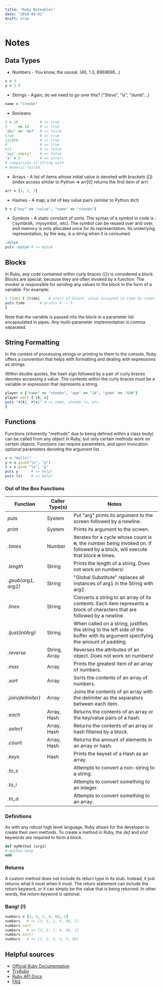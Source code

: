 ```yaml
---
title: "Ruby Noteables"
date: "2018-09-01"
draft: true
---
```


# Notes

## Data Types
* Numbers - You know, the ususal. (40, 1.3, 6969696...)
```ruby
x = 3
y = 2.9
```

* Strings - Again, do we need to go over this? ("Steve", "is", "dumb"...)
```ruby
name = "steebe"
```

* Booleans
```ruby
5 < 10          # => true
5     <= 10     # => true
'abc' == 'def'  # => false
true            # => true
123456          # => true
0               # => true
nil             # => false
'xyz'.empty?    # => false
'a' > 5         # => error:
# comparison of String with
# Numeric failed
```

* Arrays - A list of items whose initial value is denoted with brackets ([]) (index access similar to Python => arr[0] returns the first item of arr)
```ruby
arr = [1, 2, 3]
```

* Hashes - A map; a list of key value pairs (similar to Python dict)
```ruby
h = {"key" => "value", "name" => "steebe"}
```
* Symbols - A static constant of sorts. The syntax of a symbol in code is _:<symbol-name>_ (:symbolA, :mysymbol, :etc). The symbol can be reused over and over, and memory is only allocated once for its representation. Its underlying representation, by the way, is a string when it is consumed.
```ruby
:mySym
puts :mySym # => mySym
```

## Blocks
In Ruby, any code contained within curly braces ({}) is considered a block. Blocks are special, because they are often invoked by a function. The invoker is responsible for sending any values to the block in the form of a variable. For example:

```ruby
5.times { |time|    # start of block; value assigned to time by times
puts time       # prints 0 -> 5
}
```

Note that the variable is passed into the block in a parameter list encapsulated in pipes. Any multi-parameter implementation is comma separated.

## String Formatting
In the context of processing strings or printing to them to the console, Ruby offers a convention that helps with formatting and dealing with expressions as strings.

Within double quotes, the hash sign followed by a pair of curly braces denotes accessing a value. The contents within the curly braces must be a variable or expression that represents a string.

```ruby
player = {"name" => "steebe", "age" => "24", "game" => "GOW"}
player.each { |k, v|
puts "#{k}, #{v}" # => name, steebe \n, etc.
}
```

## Functions
Functions (inherently "methods" due to being defined within a class body) can be called from any object in Ruby, but only certain methods work on certain objects.
Functions can require parameters, and upon invocation _optional_ parameters denoting the argument list.

```ruby
x = "Hello!"
y = x.gsub("lo", "p")
z = x.gsub "lo", "p"
puts y      # => Help!
puts (z)    # => Help!
```

### Out of the Box Functions

| Function            | Caller Type(s) | Notes                                                                                                                                |
|---------------------|----------------|--------------------------------------------------------------------------------------------------------------------------------------|
| _puts_              | System         | Put "arg" prints its argument to the screen followed by a newline.                                                                   |
| _print_             | System         | Prints its argument to the screen.                                                                                                   |
| _.times_            | Number         | Iterates for a cycle whose count is **n**, the number being invoked on. If followed by a block, will execute that block **n** times. |
| _.length_           | String         | Prints the length of a string. Does not work on numbers!                                                                             |
| _.gsub(arg1, arg2)_ | String         | "Global Substitute" replaces all instances of arg1 in the String with arg2.                                                          |
| _.lines_            | String         | Converts a string to an array of its contents. Each item represents a block of characters that are followed by a newline.            |
| _.ljust(intArg)_    | String         | When called on a string, justifies the string to the left side of the buffer with its argument specifying the amount of padding.     |
| _.reverse_          | String, Array  | Reverses the attributes of an object. Does not work on numbers!                                                                      |
| _.max_              | Array          | Prints the greatest item of an array of numbers.                                                                                     |
| _.sort_             | Array          | Sorts the contents of an array of numbers.                                                                                           |
| _.join(delimiter)_  | Array          | Joins the contents of an array with the delimiter as the separators between each item.                                               |
| _.each_             | Array, Hash    | Returns the contents of an array or the key/value pairs of a hash.                                                                   |
| _.select_           | Array, Hash    | Returns the contents of an array or hash filtered by a block.                                                                        |
| _.count_            | Array, Hash    | Returns the amount of elements in an array or hash.                                                                                  |
| _.keys_             | Hash           | Prints the keyset of a Hash as an array.                                                                                             |
| _.to_s_             |                | Attempts to convert a non-string to a string.                                                                                        |
| _.to_i_             |                | Attempts to convert something to an integer.                                                                                         |
| _.to_a_             |                | Attempts to convert something to an array.                                                                                           |

### Definitions
As with any robust high level language, Ruby allows for the developer to create their own methods. To create a method in Ruby, the _def_ and _end_ keywords are required to form a block.
```ruby
def myMethod (arg1)
# method body
end
```

### Returns
A custom method does not include its return type in its stub. Instead, it just returns what it must when it must. The return statement can include the _return_ keyword, or it can simply be the value that is being returned. In other words, the _return_ keyword is optional.

### Bang! (!)
```ruby
numbers = [3, 5, 1, 4, 66, 2]
numbers   # => [3, 5, 1, 4, 66, 2]
numbers.sort
numbers   # => [3, 5, 1, 4, 66, 2]
numbers.sort!
numbers   # => [1, 2, 3, 4, 5, 66]
```

## Helpful sources
- [Official Ruby Documentation](https://www.ruby-lang.org/en/documentation/)
- [TryRuby](https://ruby.github.io/TryRuby/)
- [Ruby API Docs](http://ruby-doc.org/core-2.5.1/doc/)
- [FAQ](https://www.ruby-lang.org/en/documentation/faq/1/)
